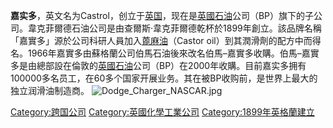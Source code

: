 {{unreferenced|time=2018-10-27T16:10:45+00:00}}
{{Infobox company
|name   = 嘉实多（Castrol）
|logo   =CASTROL logo.svg
| type = [[Public_limited_company|Public limited company]]
| traded_as = {{lse|BP}}， {{nyse|BP}}
|slogan =
|foundation     = 1899年
|location       = [[英国|英国]][[伦敦|伦敦]]
|key_people     = Mr. Paul Waterman  <br /> (CEO)
|Founder        = Charles Wakefield
|num_employees  =
|net_income     =
|assets         =
|equity         =
|industry       = [[List_of_petroleum_companies|Oil and Gas]]
|products       = [[Oil|Oil]]<br />[[Petroleum|Petroleum]]<br />[[Petrochemical|Petrochemical]]<br />[[润滑油|润滑油]]
|homepage       = [http://www.castrol.com www.castrol.com]
}}
'''嘉实多'''，英文名为Castrol，创立于[[英国|英国]]，现在是[[英國石油|英國石油]]公司（BP）旗下的子公司。韋克菲爾德石油公司是由查爾斯·韋克菲爾德乾杯於1899年創立。該品牌名稱「嘉實多」源於公司科研人員加入[[蓖麻油|蓖麻油]]（Castor oil）到其潤滑劑的配方中而得名。1966年嘉實多由蘇格蘭公司伯馬石油後來改名伯馬–嘉實多收購。伯馬–嘉實多是由總部設在倫敦的[[英國石油|英國石油]]公司（BP）在2000年收購。目前嘉实多拥有100000多名员工，在60多个国家开展业务。其在被BP收购前，是世界上最大的独立润滑油制造商。
[[File:Dodge_Charger_NASCAR.jpg|thumb]]


[[Category:跨国公司|Category:跨国公司]]
[[Category:英國化學工業公司|Category:英國化學工業公司]]
[[Category:1899年英格蘭建立|Category:1899年英格蘭建立]]
